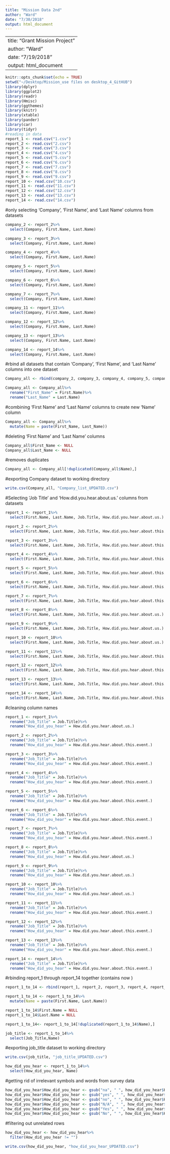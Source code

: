 ```yaml
---
title: "Mission Data 2nd"
author: "Ward"
date: "7/30/2018"
output: html_document
---
```


---
title: "Grant Mission Project"
author: "Ward"
date: "7/19/2018"
output: html_document
---

```r
knitr::opts_chunk$set(echo = TRUE)
setwd("~/Desktop/Mission_use files on desktop_4_GitHUB")
library(dplyr)
library(ggplot2)
library(readr)
library(Hmisc)
library(ggthemes)
library(knitr)
library(xtable)
library(pander)
library(car)
library(tidyr)
#reading in data
report_1 <- read.csv("1.csv")
report_2 <- read.csv("2.csv")
report_3 <- read.csv("3.csv")
report_4 <- read.csv("4.csv")
report_5 <- read.csv("5.csv")
report_6 <- read.csv("6.csv")
report_7 <- read.csv("7.csv")
report_8 <- read.csv("8.csv")
report_9 <- read.csv("9.csv")
report_10 <- read.csv("10.csv")
report_11 <- read.csv("11.csv")
report_12 <- read.csv("12.csv")
report_13 <- read.csv("13.csv")
report_14 <- read.csv("14.csv")
```

#only selecting 'Company', 'First Name', and 'Last Name' columns from datasets 
```r
company_2 <- report_2%>%
  select(Company, First.Name, Last.Name)
```

```r
company_3 <- report_3%>%
  select(Company, First.Name, Last.Name)
```

```r
company_4 <- report_4%>%
  select(Company, First.Name, Last.Name)
```

```r
company_5 <- report_5%>%
  select(Company, First.Name, Last.Name)
```

```r
company_6 <- report_6%>%
  select(Company, First.Name, Last.Name)
```

```r
company_7 <- report_7%>%
  select(Company, First.Name, Last.Name)
```

```r
company_11 <- report_11%>%
  select(Company, First.Name, Last.Name)
```

```r
company_12 <- report_12%>%
  select(Company, First.Name, Last.Name)
```

```r
company_13 <- report_13%>%
  select(Company, First.Name, Last.Name)
```

```r
company_14 <- report_14%>%
  select(Company, First.Name, Last.Name)
```

#rbind all datasets that contain 'Company', 'First Name', and 'Last Name' columns into one dataset
```r
Company_all <- rbind(company_2, company_3, company_4, company_5, company_6, company_7, company_11, company_12, company_13, company_14)
```

```r
Company_all <- Company_all%>%
  rename("First_Name" = First.Name)%>%
  rename("Last_Name" = Last.Name)
```

#combining 'First Name' and 'Last Name' columns to create new 'Name' column
```r
Company_all <- Company_all%>%
  mutate(Name = paste(First_Name, Last_Name))
```

#deleting 'First Name' and 'Last Name' columns
```r
Company_all$First_Name <- NULL
Company_all$Last_Name <- NULL
```

#removes duplicates
```r
Company_all <- Company_all[!duplicated(Company_all$Name),]
```

#exporting Company dataset to working directory
```r
write.csv(Company_all, "Company_list_UPDATED.csv")
```


#Selecting 'Job Title' and 'How.did.you.hear.about.us.' columns from datasets
```r
report_1 <- report_1%>%
  select(First.Name, Last.Name, Job.Title, How.did.you.hear.about.us.)
```

```r
report_2 <- report_2%>%
  select(First.Name, Last.Name, Job.Title, How.did.you.hear.about.this.event.)
```

```r
report_3 <- report_3%>%
  select(First.Name, Last.Name, Job.Title, How.did.you.hear.about.this.event.)
```

```r
report_4 <- report_4%>%
  select(First.Name, Last.Name, Job.Title, How.did.you.hear.about.this.event.)
```

```r
report_5 <- report_5%>%
  select(First.Name, Last.Name, Job.Title, How.did.you.hear.about.this.event.)
```

```r
report_6 <- report_6%>%
  select(First.Name, Last.Name, Job.Title, How.did.you.hear.about.this.event.)
```

```r
report_7 <- report_7%>%
  select(First.Name, Last.Name, Job.Title, How.did.you.hear.about.this.event.)
```

```r
report_8 <- report_8%>%
  select(First.Name, Last.Name, Job.Title, How.did.you.hear.about.us.)
```

```r
report_9 <- report_9%>%
  select(First.Name, Last.Name, Job.Title, How.did.you.hear.about.us.)
```

```r
report_10 <- report_10%>%
  select(First.Name, Last.Name, Job.Title, How.did.you.hear.about.us.)
```

```r
report_11 <- report_11%>%
  select(First.Name, Last.Name, Job.Title, How.did.you.hear.about.this.event.)
```

```r
report_12 <- report_12%>%
  select(First.Name, Last.Name, Job.Title, How.did.you.hear.about.this.event.)
```

```r
report_13 <- report_13%>%
  select(First.Name, Last.Name, Job.Title, How.did.you.hear.about.this.event.)
```

```r
report_14 <- report_14%>%
  select(First.Name, Last.Name, Job.Title, How.did.you.hear.about.this.event.)
```

#cleaning column names 
```r
report_1 <- report_1%>%
  rename("Job_Title" = Job.Title)%>%
  rename("How_did_you_hear" = How.did.you.hear.about.us.)
```

```r
report_2 <- report_2%>%
  rename("Job_Title" = Job.Title)%>%
  rename("How_did_you_hear" = How.did.you.hear.about.this.event.)
```

```r
report_3 <- report_3%>%
  rename("Job_Title" = Job.Title)%>%
  rename("How_did_you_hear" = How.did.you.hear.about.this.event.)
```

```r
report_4 <- report_4%>%
  rename("Job_Title" = Job.Title)%>%
  rename("How_did_you_hear" = How.did.you.hear.about.this.event.)
```

```r
report_5 <- report_5%>%
  rename("Job_Title" = Job.Title)%>%
  rename("How_did_you_hear" = How.did.you.hear.about.this.event.)
```

```r
report_6 <- report_6%>%
  rename("Job_Title" = Job.Title)%>%
  rename("How_did_you_hear" = How.did.you.hear.about.this.event.)
```

```r
report_7 <- report_7%>%
  rename("Job_Title" = Job.Title)%>%
  rename("How_did_you_hear" = How.did.you.hear.about.this.event.)
```

```r
report_8 <- report_8%>%
  rename("Job_Title" = Job.Title)%>%
  rename("How_did_you_hear" = How.did.you.hear.about.us.)
```

```r
report_9 <- report_9%>%
  rename("Job_Title" = Job.Title)%>%
  rename("How_did_you_hear" = How.did.you.hear.about.us.)
```

```r
report_10 <- report_10%>%
  rename("Job_Title" = Job.Title)%>%
  rename("How_did_you_hear" = How.did.you.hear.about.us.)
```

```r
report_11 <- report_11%>%
  rename("Job_Title" = Job.Title)%>%
  rename("How_did_you_hear" = How.did.you.hear.about.this.event.)
```

```r
report_12 <- report_12%>%
  rename("Job_Title" = Job.Title)%>%
  rename("How_did_you_hear" = How.did.you.hear.about.this.event.)
```

```r
report_13 <- report_13%>%
  rename("Job_Title" = Job.Title)%>%
  rename("How_did_you_hear" = How.did.you.hear.about.this.event.)
```

```r
report_14 <- report_14%>%
  rename("Job_Title" = Job.Title)%>%
  rename("How_did_you_hear" = How.did.you.hear.about.this.event.)
```

#rbinding report_1 through report_14 together (contains now )
```r
report_1_to_14 <- rbind(report_1, report_2, report_3, report_4, report_5, report_6, report_7, report_8, report_9, report_10, report_11, report_12, report_13, report_14)
```

```r
report_1_to_14 <- report_1_to_14%>%
  mutate(Name = paste(First.Name, Last.Name))
```

```r
report_1_to_14$First.Name = NULL
report_1_to_14$Last.Name = NULL
```

```r
report_1_to_14<- report_1_to_14[!duplicated(report_1_to_14$Name),]
```

```r
job_title <- report_1_to_14%>%
  select(Job_Title,Name)
```

#exporting job_title dataset to working directory
```r
write.csv(job_title, "job_title_UPDATED.csv")
```

```r
how_did_you_hear <- report_1_to_14%>%
  select(How_did_you_hear, Name)
```

#getting rid of irrelevant symbols and words from survey data
```r
how_did_you_hear$How_did_you_hear <- gsub("na", " ", how_did_you_hear$How_did_you_hear)
how_did_you_hear$How_did_you_hear <- gsub("yes", " ", how_did_you_hear$How_did_you_hear)
how_did_you_hear$How_did_you_hear <- gsub("no", " ", how_did_you_hear$How_did_you_hear)
how_did_you_hear$How_did_you_hear <- gsub("N/A", " ", how_did_you_hear$How_did_you_hear)
how_did_you_hear$How_did_you_hear <- gsub("Yes", " ", how_did_you_hear$How_did_you_hear)
how_did_you_hear$How_did_you_hear <- gsub("No", " ", how_did_you_hear$How_did_you_hear)
```

#filtering out unrelated rows
```r
how_did_you_hear <- how_did_you_hear%>%
  filter(How_did_you_hear != "")
```

```r
write.csv(how_did_you_hear, "how_did_you_hear_UPDATED.csv")
```









